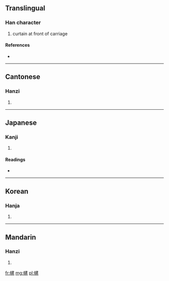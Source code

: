 ==Translingual==

===Han character===
{{Han char|rn=50|rad=巾|as=16|sn=19|four=4323<sub>6</sub>|canj=中月十手心 (LBJQP)}}

# curtain at front of carriage

====References====
* {{Han ref|kx=0338.130|dkj=09143|dj=0645.020|hdz=10758.100|uh=5E70|ud=24176|bh=F1FE|bd=61950}}

----

==Cantonese==

===Hanzi===
{{yue-hanzi|jyut=|y=hin3}}

# {{defn|Cantonese|sort=巾16}}

----

==Japanese==

===Kanji===
{{ja-kanji|grade=|rs=巾16}}

# {{defn|Japanese|sort=巾16}}

====Readings====
* {{ja-readings|on=[[けん]] (ken), [[こん]] (kon)|kun=[[ほろ]] (horo)}}

----

==Korean==

===Hanja===
{{ko-hanja|hangeul=헌|rv=heon|mr=hŏn}}

# {{defn|Korean|sort=巾16}}

----

==Mandarin==

===Hanzi===
{{cmn-hanzi|pin=[[xiǎn]] ([[xian3]])|wg=hsien<sup>3</sup>}}

# {{defn|Mandarin|sort=巾16}}

[[fr:幰]]
[[mg:幰]]
[[pl:幰]]